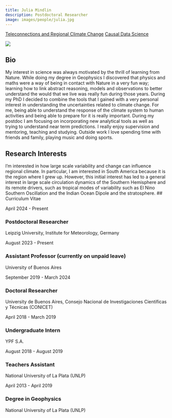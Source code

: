 ```yaml
---
title: Julia Mindlin
description: Postdoctoral Researcher
image: images/people/julia.jpg
---
```


<div class="person-tags">
  <a href="/research/teleconnections/index.qmd" class="tag">Teleconnections and Regional Climate Change</a>
  <a href="/research/causal/index.qmd" class="tag">Causal Data Science</a>
</div>

<div class="profile-container">
<div class="profile-image-container">
<img src="/images/people/julia.jpg" class="profile-image">
<div class="social-icons">
  <a href="mailto:julia.mindlin@uni-leipzig.de" target="_blank">
    <i class="fa-solid fa-envelope"></i>
  </a>
 <a href="https://orcid.org/0000-0002-5911-9984" target="_blank">
    <i class="fa-brands fa-orcid"></i>
  </a>
  <a href="https://scholar.google.com/citations?user=j3grcqMAAAAJ&hl=es" target="_blank">
    <i class="fa-brands fa-google-scholar"></i>
  </a>
  <a href="https://github.com/jumin94/" target="_blank">
    <i class="fa-brands fa-github"></i>
  </a>
</div>
</div>

<div class="bio-content">

## Bio  

My interest in science was always motivated by the thrill of learning from Nature. While doing my degree in Geophysics I discovered that physics and maths were a way of being in contact with Nature in a very fun way; learning how to link abstract reasoning, models and observations to better understand the would that we live was really fun during those years. During my PhD I decided to combine the tools that I gained with a very personal interest in understanding the uncertainties related to climate change. For me, being able to understand the response of the climate system to human activities and being able to prepare for it is really important. During my postdoc I am focusing on incorporating new analytical tools as well as trying to understand near term predictions. I really enjoy supervision and mentoring, teaching and studying. Outside work I love spending time with friends and family, playing music and doing sports.

</div>
</div>

## Research Interests

I’m interested in how large scale variability and change can influence regional climate. In particular, I am interested in South America because it is the region where I grew up. However, this initial interest has led to a general interest in large scale circulation dynamics of the Southern Hemisphere and its remote drivers, such as tropical modes of variability such as El Nino Southern Oscillation and the Indian Ocean Dipole and the stratosphere.
## Curriculum Vitae <span class="cv-toggle" data-bs-toggle="collapse" data-bs-target="#cv-timeline" aria-expanded="false"></span>

<div id="cv-timeline" class="collapse">
<div class="timeline">
<div class="timeline-item">
<div class="timeline-date">April 2024 - Present</div>
<div class="timeline-content">
<h3>Postdoctoral Researcher</h3>
<p>Leipzig University, Institute for Meteorology, Germany</p>
</div>
</div>

<div class="timeline-item">
<div class="timeline-date">August 2023 - Present</div>
<div class="timeline-content">
<h3>Assistant Professor (currently on unpaid leave)</h3>
<p>University of Buenos Aires</p>
</div>
</div>

<div class="timeline-item">
<div class="timeline-date">September 2019 - March 2024</div>
<div class="timeline-content">
<h3>Doctoral Researcher</h3>
<p>University de Buenos Aires, Consejo Nacional de Investigaciones Científicas y Técnicas (CONICET)</p>
</div>
</div>

<div class="timeline-item">
<div class="timeline-date">April 2018 - March 2019</div>
<div class="timeline-content">
<h3>Undergraduate Intern</h3>
<p>YPF S.A.</p>
</div>
</div>

<div class="timeline-item">
<div class="timeline-date">August 2018 - August 2019</div>
<div class="timeline-content">
<h3>Teachers Assistant</h3>
<p>National University of La Plata (UNLP)</p>
</div>
</div>

<div class="timeline-item">
<div class="timeline-date">April 2013 - April 2019</div>
<div class="timeline-content">
<h3>Degree in Geophysics</h3>
<p>National University of La Plata (UNLP)</p>
</div>
</div>

</div>
</div>

